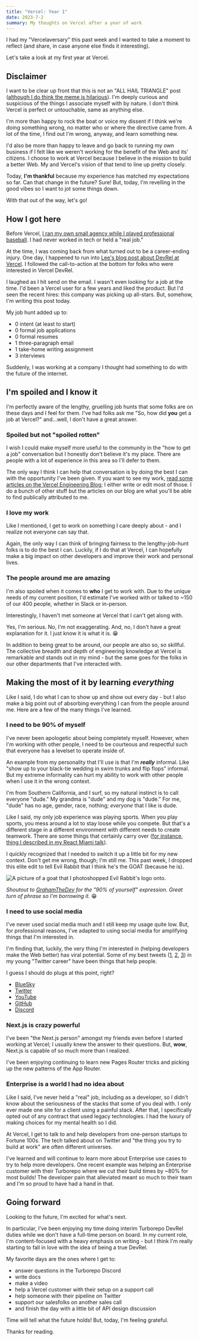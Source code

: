 ```yaml
---
title: "Vercel: Year 1"
date: 2023-7-2
summary: My thoughts on Vercel after a year of work
---
```


I had my "Vercelaversary" this past week and I wanted to take a moment to reflect (and share, in case anyone else finds it interesting).

Let's take a look at my first year at Vercel.

## Disclaimer

I want to be clear up front that this is not an "ALL HAIL TRIANGLE" post ([although I do think the meme is hilarious](https://twitter.com/anthonysheww/status/1664339106510569472)). I'm deeply curious and suspicious of the things I associate myself with by nature. I don't think Vercel is perfect or untouchable, same as anything else.

I'm more than happy to rock the boat or voice my dissent if I think we're doing something wrong, no matter who or where the directive came from. A lot of the time, I find out I'm wrong, anyway, and learn something new.

I'd also be more than happy to leave and go back to running my own business if I felt like we weren't working for the benefit of the Web and its' citizens. I choose to work at Vercel because I believe in the mission to build a better Web. My and Vercel's vision of that tend to line up pretty closely.

Today, **I'm thankful** because my experience has matched my expectations so far. Can that change in the future? Sure! But, today, I'm revelling in the good vibes so I want to jot some things down.

With that out of the way, let's go!

## How I got here

Before Vercel, [I ran my own small agency while I played professional baseball](/blog/my-developer-story). I had never worked in tech or held a "real job."

At the time, I was coming back from what turned out to be a career-ending injury. One day, I happened to run into [Lee's blog post about DevRel at Vercel](https://leerob.io/blog/devrel-at-vercel). I followed the call-to-action at the bottom for folks who were interested in Vercel DevRel.

I laughed as I hit send on the email. I wasn't even looking for a job at the time. I'd been a Vercel user for a few years and liked the product. But I'd seen the recent hires: this company was picking up all-stars. But, somehow, I'm writing this post today.

My job hunt added up to:

- 0 intent (at least to start)
- 0 formal job applications
- 0 formal resumes
- 1 three-paragraph email
- 1 take-home writing assignment
- 3 interviews

Suddenly, I was working at a company I thought had something to do with the future of the internet.

## I'm spoiled and I know it

I'm perfectly aware of the lengthy, gruelling job hunts that some folks are on these days and I feel for them. I've had folks ask me "So, how did **you** get a job at Vercel?" and...well, I don't have a great answer.

### Spoiled but not "spoiled rotten"

I wish I could make myself more useful to the community in the "how to get a job" conversation but I honestly don't believe it's my place. There are people with a lot of experience in this area so I'll defer to them.

The only way I think I can help that conversation is by doing the best I can with the opportunity I've been given. If you want to see my work, [read some articles on the Vercel Engineering Blog](https://vercel.com/blog/category/engineering); I either write or edit most of those. I do a bunch of other stuff but the articles on our blog are what you'll be able to find publically attributed to me.

### I love my work

Like I mentioned, I get to work on something I care deeply about - and I realize not everyone can say that.

Again, the only way I can think of bringing fairness to the lengthy-job-hunt folks is to do the best I can. Luckily, if I do that at Vercel, I can hopefully make a big impact on other developers and improve their work and personal lives.

### The people around me are amazing

I'm also spoiled when it comes to **who** I get to work with. Due to the unique needs of my current position, I'd estimate I've worked with or talked to ~150 of our 400 people, whether in Slack or in-person.

Interestingly, I haven't met someone at Vercel that I can't get along with.

Yes, I'm serious. No, I'm not exaggerating. And, no, I don't have a great explanation for it. I just know it is what it is. 😁

In addition to being great to be around, our people are also so, so skillful. The collective breadth and depth of engineering knowledge at Vercel is remarkable and stands out in my mind - but the same goes for the folks in our other departments that I've interacted with.

## Making the most of it by learning _everything_

Like I said, I do what I can to show up and show out every day - but I also make a big point out of absorbing everything I can from the people around me. Here are a few of the many things I've learned.

### I need to be 90% of myself

I've never been apologetic about being completely myself. However, when I'm working with other people, I need to be courteous and respectful such that everyone has a levelset to operate inside of.

An example from my personality that I'll use is that I'm _**really**_ informal. Like "show up to your black-tie wedding in swim trunks and flip flops" informal. But my extreme informality can hurt my ability to work with other people when I use it in the wrong context.

I'm from Southern California, and I surf, so my natural instinct is to call everyone "dude." My grandma is "dude" and my dog is "dude." For me, "dude" has no age, gender, race, nothing; _everyone_ that I like is dude.

Like I said, my only job experience was playing sports. When you play sports, you mess around a lot to stay loose while you compete. But that's a different stage in a different environment with different needs to create teamwork. There are some things that certainly carry over ([for instance, thing I described in my React Miami talk](https://www.youtube.com/watch?v=S_CHo6A0bAs)).

I quickly recognized that I needed to switch it up a little bit for my new context. Don't get me wrong, though; I'm still me. This past week, I dropped this elite edit to tell Evil Rabbit that I think he's the GOAT (because he is).

<Img
  src="/images/blog/evil-rabbit-goat.png"
  alt="A picture of a goat that I photoshopped Evil Rabbit's logo onto."
  width={3000}
  height={2400}
/>

_Shoutout to [GrahamTheDev](https://twitter.com/GrahamTheDev) for the "90% of yourself" expression. Great turn of phrase so I'm borrowing it._ 😁

### I need to use social media

I've never used social media much and I still keep my usage quite low. But, for professional reasons, I've adapted to using social media for amplifying things that I'm interested in.

I'm finding that, luckily, the very thing I'm interested in (helping developers make the Web better) has viral potential. Some of my best tweets ([1](https://twitter.com/anthonysheww/status/1583479736231030784), [2](https://twitter.com/anthonysheww/status/1658851868993540096), [3](https://twitter.com/anthonysheww/status/1644719245690048513)) in my young "Twitter career" have been things that help people.

I guess I should do plugs at this point, right?

- [BlueSky](https://bsky.app/profile/shew.dev)
- [Twitter](https://twitter.com/anthonysheww)
- [YouTube](https://www.youtube.com/channel/UCwfYq8O-1QtU1TlWsJVGRBg)
- [GitHub](https://github.com/anthonyshew)
- [Discord](https://discord.gg/JMHERJGRkH)

### Next.js is crazy powerful

I've been "the Next.js person" amongst my friends even before I started working at Vercel; I usually knew the answer to their questions. But, **wow**, Next.js is capable of so much more than I realized.

I've been enjoying continuing to learn new Pages Router tricks and picking up the new patterns of the App Router.

### Enterprise is a world I had no idea about

Like I said, I've never held a "real" job, including as a developer, so I didn't know about the seriousness of the stacks that some of you deal with. I only ever made one site for a client using a painful stack. After that, I specifically opted out of any contract that used legacy technologies. I had the luxury of making choices for my mental health so I did.

At Vercel, I get to talk to and help developers from one-person startups to Fortune 100s. The tech talked about on Twitter and "the thing you try to build at work" are often different universes.

I've learned and will continue to learn more about Enterprise use cases to try to help more developers. One recent example was helping an Enterprise customer with their Turborepo where we cut their build times by ~80% for most builds! The developer pain that alleviated meant so much to their team and I'm so proud to have had a hand in that.

## Going forward

Looking to the future, I'm excited for what's next.

In particular, I've been enjoying my time doing interim Turborepo DevRel duties while we don't have a full-time person on board. In my current role, I'm content-focused with a heavy emphasis on writing - but I think I'm really starting to fall in love with the idea of being a true DevRel.

My favorite days are the ones where I get to:

- answer questions in the Turborepo Discord
- write docs
- make a video
- help a Vercel customer with their setup on a support call
- help someone with their pipeline on Twitter
- support our salesfolks on another sales call
- and finish the day with a little bit of API design discussion

Time will tell what the future holds! But, today, I'm feeling grateful.

Thanks for reading.
